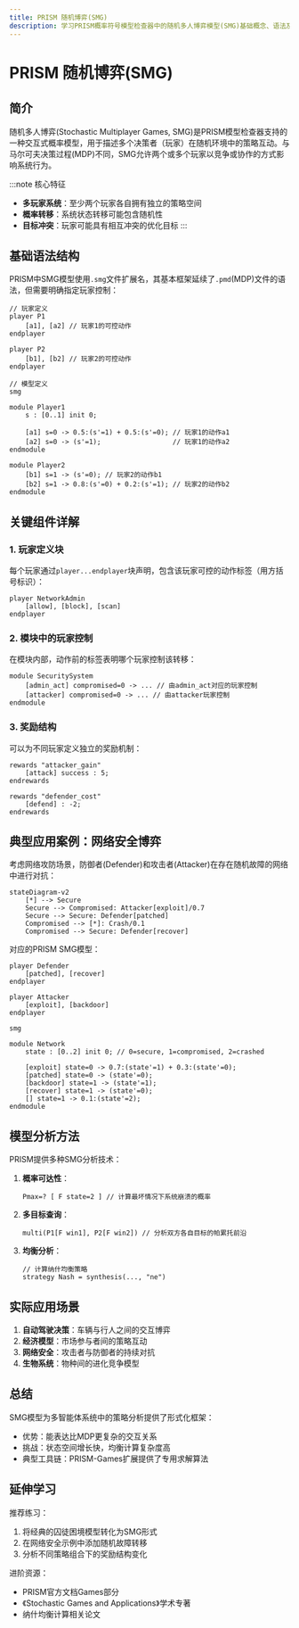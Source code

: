 ```yaml
---
title: PRISM 随机博弈(SMG)
description: 学习PRISM概率符号模型检查器中的随机多人博弈模型(SMG)基础概念、语法及应用场景
---
```


# PRISM 随机博弈(SMG)

## 简介

随机多人博弈(Stochastic Multiplayer Games, SMG)是PRISM模型检查器支持的一种交互式概率模型，用于描述多个决策者（玩家）在随机环境中的策略互动。与马尔可夫决策过程(MDP)不同，SMG允许两个或多个玩家以竞争或协作的方式影响系统行为。

:::note 核心特征
- **多玩家系统**：至少两个玩家各自拥有独立的策略空间
- **概率转移**：系统状态转移可能包含随机性
- **目标冲突**：玩家可能具有相互冲突的优化目标
:::

## 基础语法结构

PRISM中SMG模型使用`.smg`文件扩展名，其基本框架延续了`.pmd`(MDP)文件的语法，但需要明确指定玩家控制：

```prism
// 玩家定义
player P1
    [a1], [a2] // 玩家1的可控动作
endplayer

player P2
    [b1], [b2] // 玩家2的可控动作
endplayer

// 模型定义
smg

module Player1
    s : [0..1] init 0;
    
    [a1] s=0 -> 0.5:(s'=1) + 0.5:(s'=0); // 玩家1的动作a1
    [a2] s=0 -> (s'=1);                  // 玩家1的动作a2
endmodule

module Player2
    [b1] s=1 -> (s'=0); // 玩家2的动作b1
    [b2] s=1 -> 0.8:(s'=0) + 0.2:(s'=1); // 玩家2的动作b2
endmodule
```

## 关键组件详解

### 1. 玩家定义块

每个玩家通过`player...endplayer`块声明，包含该玩家可控的动作标签（用方括号标识）：

```prism
player NetworkAdmin
    [allow], [block], [scan]
endplayer
```

### 2. 模块中的玩家控制

在模块内部，动作前的标签表明哪个玩家控制该转移：

```prism
module SecuritySystem
    [admin_act] compromised=0 -> ... // 由admin_act对应的玩家控制
    [attacker] compromised=0 -> ... // 由attacker玩家控制
endmodule
```

### 3. 奖励结构

可以为不同玩家定义独立的奖励机制：

```prism
rewards "attacker_gain"
    [attack] success : 5;
endrewards

rewards "defender_cost"
    [defend] : -2;
endrewards
```

## 典型应用案例：网络安全博弈

考虑网络攻防场景，防御者(Defender)和攻击者(Attacker)在存在随机故障的网络中进行对抗：

```mermaid
stateDiagram-v2
    [*] --> Secure
    Secure --> Compromised: Attacker[exploit]/0.7
    Secure --> Secure: Defender[patched]
    Compromised --> [*]: Crash/0.1
    Compromised --> Secure: Defender[recover]
```

对应的PRISM SMG模型：

```prism
player Defender
    [patched], [recover]
endplayer

player Attacker
    [exploit], [backdoor]
endplayer

smg

module Network
    state : [0..2] init 0; // 0=secure, 1=compromised, 2=crashed
    
    [exploit] state=0 -> 0.7:(state'=1) + 0.3:(state'=0);
    [patched] state=0 -> (state'=0);
    [backdoor] state=1 -> (state'=1);
    [recover] state=1 -> (state'=0);
    [] state=1 -> 0.1:(state'=2);
endmodule
```

## 模型分析方法

PRISM提供多种SMG分析技术：

1. **概率可达性**：
   ```prism
   Pmax=? [ F state=2 ] // 计算最坏情况下系统崩溃的概率
   ```

2. **多目标查询**：
   ```prism
   multi(P1[F win1], P2[F win2]) // 分析双方各自目标的帕累托前沿
   ```

3. **均衡分析**：
   ```prism
   // 计算纳什均衡策略
   strategy Nash = synthesis(..., "ne")
   ```

## 实际应用场景

1. **自动驾驶决策**：车辆与行人之间的交互博弈
2. **经济模型**：市场参与者间的策略互动
3. **网络安全**：攻击者与防御者的持续对抗
4. **生物系统**：物种间的进化竞争模型

## 总结

SMG模型为多智能体系统中的策略分析提供了形式化框架：

- 优势：能表达比MDP更复杂的交互关系
- 挑战：状态空间增长快，均衡计算复杂度高
- 典型工具链：PRISM-Games扩展提供了专用求解算法

## 延伸学习

推荐练习：
1. 将经典的囚徒困境模型转化为SMG形式
2. 在网络安全示例中添加随机故障转移
3. 分析不同策略组合下的奖励结构变化

进阶资源：
- PRISM官方文档Games部分
- 《Stochastic Games and Applications》学术专著
- 纳什均衡计算相关论文